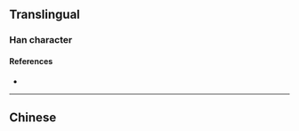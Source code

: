 {{character info/new}}
{{also|儉}}
==Translingual==
{{Han simplified forms|儉|倹|俭}}

===Han character===
{{Han char|rn=9|rad=人|as=07|sn=9|four=|canj=OOMM|ids=⿰亻佥}}

====References====
* {{Han ref|kx=0106.041|hdz=10163.080|uh=4FED|ud=20461}}

----

==Chinese==
{{zh-see|儉}}